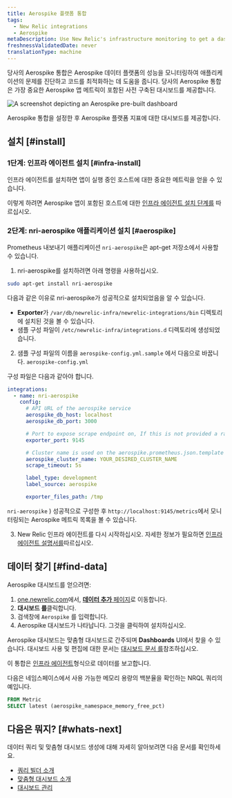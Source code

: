 ```yaml
---
title: Aerospike 플랫폼 통합
tags:
  - New Relic integrations
  - Aerospike
metaDescription: Use New Relic's infrastructure monitoring to get a dashboard with metrics from your Aerospike platform.
freshnessValidatedDate: never
translationType: machine
---
```



당사의 Aerospike 통합은 Aerospike 데이터 플랫폼의 성능을 모니터링하여 애플리케이션의 문제를 진단하고 코드를 최적화하는 데 도움을 줍니다. 당사의 Aerospike 통합은 가장 중요한 Aerospike 앱 메트릭이 포함된 사전 구축된 대시보드를 제공합니다.

<img
  title="aerospike dashboard"
  alt="A screenshot depicting an Aerospike pre-built dashboard"
  src={infrastructureAerospikeDashboard}
/>

<figcaption>
  Aerospike 통합을 설정한 후 Aerospike 플랫폼 지표에 대한 대시보드를 제공합니다.
</figcaption>

## 설치 [#install]

### 1단계: 인프라 에이전트 설치 [#infra-install]

인프라 에이전트를 설치하면 앱이 실행 중인 호스트에 대한 중요한 메트릭을 얻을 수 있습니다.

이렇게 하려면 Aerospike 앱이 포함된 호스트에 대한 [인프라 에이전트 설치 단계를](/docs/infrastructure/install-infrastructure-agent/get-started/install-infrastructure-agent) 따르십시오.

### 2단계: nri-aerospike 애플리케이션 설치 [#aerospike]

Prometheus 내보내기 애플리케이션 `nri-aerospike`은 apt-get 저장소에서 사용할 수 있습니다.

1. nri-aerospike를 설치하려면 아래 명령을 사용하십시오.

```bash
sudo apt-get install nri-aerospike
```

다음과 같은 이유로 nri-aerospike가 성공적으로 설치되었음을 알 수 있습니다.

* **Exporter**가 `/var/db/newrelic-infra/newrelic-integrations/bin` 디렉토리에 설치된 것을 볼 수 있습니다.
* 샘플 구성 파일이 `/etc/newrelic-infra/integrations.d` 디렉토리에 생성되었습니다.

2. 샘플 구성 파일의 이름을 `aerospike-config.yml.sample` 에서 다음으로 바꿉니다. `aerospike-config.yml`

구성 파일은 다음과 같아야 합니다.

```yml
integrations:
  - name: nri-aerospike
    config:
      # API URL of the aerospike service
      aerospike_db_host: localhost
      aerospike_db_port: 3000

      # Port to expose scrape endpoint on, If this is not provided a random port will be used to launch the exporter
      exporter_port: 9145

      # Cluster name is used on the aerospike.prometheus.json.template - all the metrics captured by nri-prometheus will be categorized under this cluster name
      aerospike_cluster_name: YOUR_DESIRED_CLUSTER_NAME
      scrape_timeout: 5s

      label_type: development
      label_source: aerospike

      exporter_files_path: /tmp
```

`nri-aerospike` ) 성공적으로 구성한 후 `http://localhost:9145/metrics`에서 모니터링되는 Aerospike 메트릭 목록을 볼 수 있습니다.

3. New Relic 인프라 에이전트를 다시 시작하십시오. 자세한 정보가 필요하면 [인프라 에이전트 설명서를](/docs/infrastructure/install-infrastructure-agent/manage-your-agent/start-stop-restart-infrastructure-agent/)따르십시오.

## 데이터 찾기 [#find-data]

Aerospike 대시보드를 얻으려면:

1. [one.newrelic.com](https://one.newrelic.com)에서, [**데이터 추가** 페이지](https://one.newrelic.com/marketplace)로 이동합니다.
2. **대시보드 를**클릭합니다.
3. 검색창에 `Aerospike` 를 입력합니다.
4. Aerospike 대시보드가 나타납니다. 그것을 클릭하여 설치하십시오.

Aerospike 대시보드는 맞춤형 대시보드로 간주되며 **Dashboards** UI에서 찾을 수 있습니다. 대시보드 사용 및 편집에 대한 문서는 [대시보드 문서 를](/docs/query-your-data/explore-query-data/dashboards/introduction-dashboards)참조하십시오.

이 통합은 [인프라 에이전트](/docs/infrastructure/manage-your-data/data-instrumentation/default-infrastructure-monitoring-data/#infrastructure-events)형식으로 데이터를 보고합니다.

다음은 네임스페이스에서 사용 가능한 메모리 용량의 백분율을 확인하는 NRQL 쿼리의 예입니다.

```sql
FROM Metric 
SELECT latest (aerospike_namespace_memory_free_pct)
```

## 다음은 뭐지? [#whats-next]

데이터 쿼리 및 맞춤형 대시보드 생성에 대해 자세히 알아보려면 다음 문서를 확인하세요.

* [쿼리 빌더 소개](/docs/query-your-data/explore-query-data/query-builder/introduction-query-builder)
* [맞춤형 대시보드 소개](/docs/query-your-data/explore-query-data/dashboards/introduction-dashboards)
* [대시보드 관리](/docs/query-your-data/explore-query-data/dashboards/manage-your-dashboard)